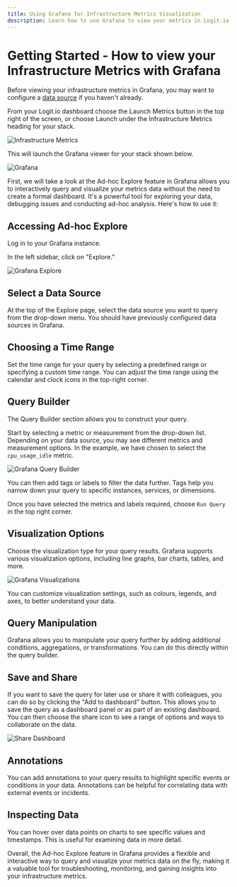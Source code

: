 ```yaml
---
title: Using Grafana for Infrastructure Metrics Visualization
description: Learn how to use Grafana to view your metrics in Logit.io
---
```


# Getting Started - How to view your Infrastructure Metrics with Grafana

Before viewing your infrastructure metrics in Grafana, you may want to 
configure a [data source](/integrations) if you haven't already.

From your Logit.io dashboard choose the Launch Metrics button in the top right of 
the screen, or choose Launch under the Infrastructure Metrics heading for your stack.

![Infrastructure Metrics](@/images/help/infrastructure-metrics/infrastructure-metrics(1).png)

This will launch the Grafana viewer for your stack shown below.

![Grafana](@/images/help/infrastructure-metrics/grafana.png)

First, we will take a look at the Ad-hoc Explore feature in Grafana allows 
you to interactively query and visualize your metrics data without the need 
to create a formal dashboard. It's a powerful tool for exploring your data, 
debugging issues and conducting ad-hoc analysis. Here's how to use it:

## Accessing Ad-hoc Explore

Log in to your Grafana instance.

In the left sidebar, click on "Explore."

![Grafana Explore](@/images/help/infrastructure-metrics/explore.png)

## Select a Data Source

At the top of the Explore page, select the data source you want to query from 
the drop-down menu. You should have previously configured data sources in Grafana.

## Choosing a Time Range

Set the time range for your query by selecting a predefined range or 
specifying a custom time range. You can adjust the time range using 
the calendar and clock icons in the top-right corner.

## Query Builder

The Query Builder section allows you to construct your query.

Start by selecting a metric or measurement from the drop-down list. 
Depending on your data source, you may see different metrics and 
measurement options. In the example, we have chosen to 
select the `cpu_usage_idle` metric.

![Grafana Query Builder](@/images/help/infrastructure-metrics/query-builder.png)

You can then add tags or labels to filter the data further. Tags help you 
narrow down your query to specific instances, services, or dimensions.

Once you have selected the metrics and labels required, 
choose `Run Query` in the top right corner.

## Visualization Options

Choose the visualization type for your query results. Grafana supports 
various visualization options, including line graphs, bar charts, tables, and more.

![Grafana Visualizations](@/images/help/infrastructure-metrics/grafana-visualizations.png)

You can customize visualization settings, such as colours, legends, 
and axes, to better understand your data.

## Query Manipulation

Grafana allows you to manipulate your query further by adding 
additional conditions, aggregations, or transformations. You 
can do this directly within the query builder.

## Save and Share

If you want to save the query for later use or share it with 
colleagues, you can do so by clicking the "Add to dashboard" 
button. This allows you to save the query as a dashboard panel 
or as part of an existing dashboard. You can then choose the 
share icon to see a range of options and ways to collaborate on the data.

![Share Dashboard](@/images/help/infrastructure-metrics/share-dashboard.png)

## Annotations

You can add annotations to your query results to highlight specific 
events or conditions in your data. Annotations can be helpful 
for correlating data with external events or incidents.

## Inspecting Data

You can hover over data points on charts to see specific values and 
timestamps. This is useful for examining data in more detail.

Overall, the Ad-hoc Explore feature in Grafana provides a flexible 
and interactive way to query and visualize your metrics data on the 
fly, making it a valuable tool for troubleshooting, monitoring, and 
gaining insights into your infrastructure metrics.